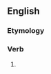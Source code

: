==English==

===Etymology===
{{suffix|en|comfort|eth}}

===Verb===
{{head|en|verb form}}

# {{en-archaic third-person singular of|comfort}}
